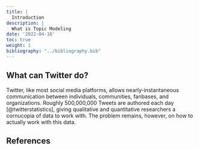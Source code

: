 ```yaml
---
title: |
  Introduction
description: |
  What is Topic Modeling
date: '2022-04-18'
toc: true
weight: 1
bibliography: "../bibliography.bib"
---
```




## What can Twitter do?

Twitter, like most social media platforms, allows nearly-instantaneous communication between individuals, communities, fanbases, and organizations. Roughly 500,000,000 Tweets are authored each day [@twitterstatistics], giving qualitative and quantitative researchers a cornucopia of data to work with. The problem remains, however, on how to actually work with this data.

## References
<font size="2">
  <div id="refs"></div>
</font>
